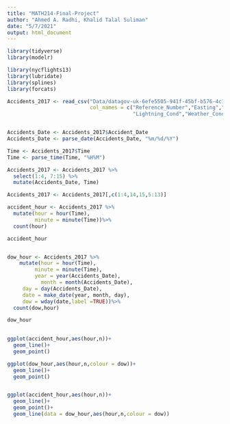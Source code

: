 ```yaml
---
title: "MATH214-Final-Project"
author: "Ahmed A. Radhi, Khalid Talal Suliman"
date: "5/7/2021"
output: html_document
---
```


```r
library(tidyverse)
library(modelr)

library(nycflights13)
library(lubridate)
library(splines)
library(forcats)
```

```r
Accidents_2017 <- read_csv("Data/datagov-uk-6efe5505-941f-45bf-b576-4c1e09b579a1/2017-8.csv", 
                           col_names = c("Reference_Number","Easting","Northing","Vehicles_Num","Accident_Date","Time","Road_Class","Road_Surface",
                                         "Lightning_Cond","Weather_Cond","Vehicle_Type","Casualty_Class","Severity","Gender","Age"), skip = 1)


Accidents_Date <- Accidents_2017$Accident_Date
Accidents_Date <- parse_date(Accidents_Date, "%m/%d/%Y")

Time <- Accidents_2017$Time
Time <- parse_time(Time, "%H%M")

Accidents_2017 <- Accidents_2017 %>%
  select(1:4, 7:15) %>%
  mutate(Accidents_Date, Time) 

Accidents_2017 <- Accidents_2017[,c(1:4,14,15,5:13)]
```



```r
accident_hour <- Accidents_2017 %>%
  mutate(hour = hour(Time),
         minute = minute(Time))%>%
  count(hour) 

accident_hour


dow_hour <- Accidents_2017 %>%
    mutate(hour = hour(Time),
         minute = minute(Time),
         year = year(Accidents_Date),
           month = month(Accidents_Date),
     day = day(Accidents_Date),
     date = make_date(year, month, day),
     dow = wday(date,label =TRUE))%>%
  count(dow,hour) 

dow_hour
  

ggplot(accident_hour,aes(hour,n))+
  geom_line()+
  geom_point()

ggplot(dow_hour,aes(hour,n,colour = dow))+
  geom_line()+
  geom_point()


ggplot(accident_hour,aes(hour,n))+
  geom_line()+
  geom_point()+
  geom_line(data = dow_hour,aes(hour,n,colour = dow))



```



